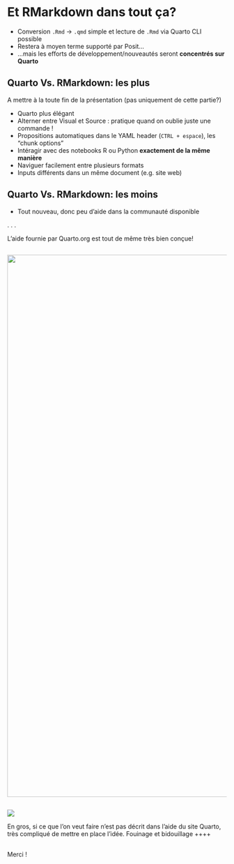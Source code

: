 
# Et RMarkdown dans tout ça?

-   Conversion `.Rmd` $\rightarrow$ `.qmd` simple et lecture de `.Rmd` via Quarto CLI possible
-   Restera à moyen terme supporté par Posit...
-   ...mais les efforts de développement/nouveautés seront **concentrés sur Quarto**

## Quarto Vs. RMarkdown: les plus

::: notes
A mettre à la toute fin de la présentation (pas uniquement de cette partie?)
:::

-   Quarto plus élégant
-   Alterner entre Visual et Source : pratique quand on oublie juste une commande !
-   Propositions automatiques dans le YAML header (`CTRL + espace`), les "chunk options"
-   Intéragir avec des notebooks R ou Python **exactement de la même manière**
-   Naviguer facilement entre plusieurs formats
-   Inputs différents dans un même document (e.g. site web)

## Quarto Vs. RMarkdown: les moins

-   Tout nouveau, donc peu d'aide dans la communauté disponible

. . .

L'aide fournie par Quarto.org est tout de même très bien conçue!

## 

![](images/paste-2B7630B6.png){width="1244"}

## 

![](images/paste-3B403E82.png)

::: notes
En gros, si ce que l'on veut faire n'est pas décrit dans l'aide du site Quarto, très compliqué de mettre en place l'idée. Fouinage et bidouillage ++++
:::

## 

::: r-fit-text
Merci !
:::

